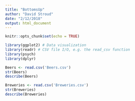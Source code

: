 ```yaml
---
title: "BottomsUp"
author: "David Stroud"
date: "2/12/2018"
output: html_document
---
```


```r
knitr::opts_chunk$set(echo = TRUE)
```


```r
library(ggplot2) # Data visualization
library(readr) # CSV file I/O, e.g. the read_csv function
library(psych)
library(dplyr)

Beers <- read.csv('Beers.csv')
str(Beers)
describe(Beers)
```

```r
Breweries <- read.csv('Breweries.csv')
str(Breweries)
describe(Breweries)
```

